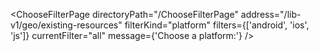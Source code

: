 

<ChooseFilterPage
  directoryPath="/ChooseFilterPage"
  address="/lib-v1/geo/existing-resources"
  filterKind="platform"
  filters={['android', 'ios', 'js']}
  currentFilter="all"
  message={'Choose a platform:'}
/>
